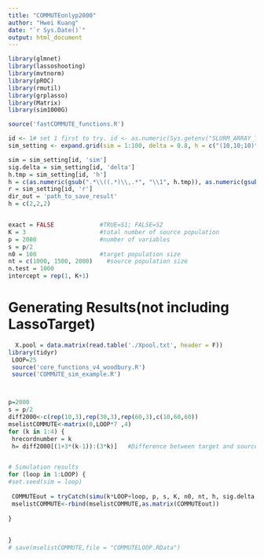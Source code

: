 ---
title: "COMMUTEonlyp2000"
author: "Hwei Kuang"
date: "`r Sys.Date()`"
output: html_document
---

```{r, packages loading and default set,echo = FALSE, message = FALSE, warning = FALSE}
library(glmnet)
library(lassoshooting)
library(mvtnorm)
library(pROC)
library(rmutil)
library(grplasso)
library(Matrix)
library(sim1000G)


```

```{r defaulted values}
source('fastCOMMUTE_functions.R')

id <- 1# set 1 first to try. id <- as.numeric(Sys.getenv("SLURM_ARRAY_TASK_ID"))
sim_setting <- expand.grid(sim = 1:100, delta = 0.8, h = c("(10,10;10)","(30,30;30)","(60,60;60)","(10,60;60)"), r = 25)

sim = sim_setting[id, 'sim']
sig.delta = sim_setting[id, 'delta'] 
h.tmp = sim_setting[id, 'h'] 
h = c(as.numeric(gsub(".*\\((.*)\\,.*", "\\1", h.tmp)), as.numeric(gsub(".*\\,(.*)\\;.*", "\\1", h.tmp)), as.numeric(gsub(".*\\;(.*)\\).*", "\\1", h.tmp)))
r = sim_setting[id, 'r']
dir_out = 'path_to_save_result'
h = c(2,2,2)


exact = FALSE             #TRUE=S1; FALSE=S2
K = 3                     #total number of source population 
p = 2000                  #number of variables
s = p/2
n0 = 100                  #target population size
nt = c(1000, 1500, 2000)    #source population size
n.test = 1000
intercept = rep(1, K+1) 
```


# Generating Results(not including LassoTarget)

```{r}
  X.pool = data.matrix(read.table('./Xpool.txt', header = F))
library(tidyr)
 LOOP=25
 source('core_functions_v4_woodbury.R')
 source('COMMUTE_sim_example.R')



p=2000
s = p/2
diff2000<-c(rep(10,3),rep(30,3),rep(60,3),c(10,60,60))
mselistCOMMUTE<-matrix(0,LOOP*7 ,4)
for (k in 1:4) {
 hrecordnumber = k
 h= diff2000[(1+3*(k-1)):(3*k)]   #Difference between target and source


# Simulation results  
for (loop in 1:LOOP) {
#set.seed(sim = loop)
  
 COMMUTEout = tryCatch(simu(k*LOOP+loop, p, s, K, n0, nt, h, sig.delta, intercept, exact, r, n.test,hrecordnumber), error=function(err) list(matrix(NA,7,4)))
 mselistCOMMUTE<-rbind(mselistCOMMUTE,as.matrix(COMMUTEout))
 
}
 
  
}                                                       
# save(mselistCOMMUTE,file = "COMMUTELOOP.RData")
```
